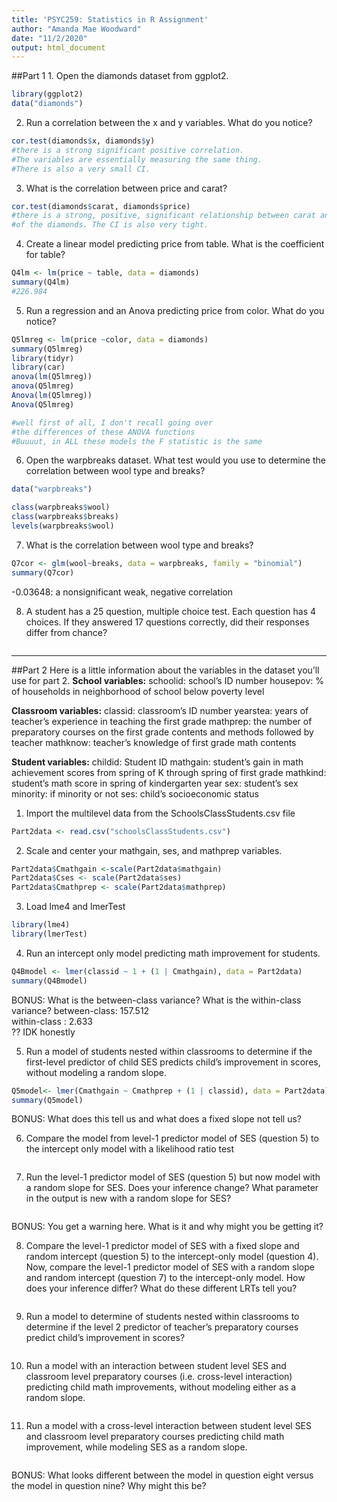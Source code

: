 ---
title: 'PSYC259: Statistics in R Assignment'
author: "Amanda Mae Woodward"
date: "11/2/2020"
output: html_document
---
##Part 1
1. Open the diamonds dataset from ggplot2.   
```{r}
library(ggplot2)
data("diamonds")
```

2. Run a correlation between the x and y variables. What do you notice? 
```{r}
cor.test(diamonds$x, diamonds$y)
#there is a strong significant positive correlation. 
#The variables are essentially measuring the same thing. 
#There is also a very small CI. 
```

3. What is the correlation between price and carat?
```{r}
cor.test(diamonds$carat, diamonds$price)
#there is a strong, positive, significant relationship between carat and price 
#of the diamonds. The CI is also very tight. 
```

4. Create a linear model predicting price from table. What is the coefficient for table? 
```{r}
Q4lm <- lm(price ~ table, data = diamonds)
summary(Q4lm)
#226.984      
```

5. Run a regression and an Anova predicting price from color. What do you notice? 
```{r}
Q5lmreg <- lm(price ~color, data = diamonds)
summary(Q5lmreg)
library(tidyr)
library(car)
anova(lm(Q5lmreg))
anova(Q5lmreg)
Anova(lm(Q5lmreg))
Anova(Q5lmreg)

#well first of all, I don't recall going over 
#the differences of these ANOVA functions
#Buuuut, in ALL these models the F statistic is the same
```

6. Open the warpbreaks dataset. What test would you use to determine the correlation between wool type and breaks?
```{r}
data("warpbreaks")

class(warpbreaks$wool)
class(warpbreaks$breaks)
levels(warpbreaks$wool)
```

7. What is the correlation between wool type and breaks? 
```{r}
Q7cor <- glm(wool~breaks, data = warpbreaks, family = "binomial")
summary(Q7cor)
```
-0.03648: a nonsignificant weak, negative correlation


8. A student has a 25 question, multiple choice test. Each question has 4 choices. If they answered 17 questions correctly, did their responses differ from chance?  
```{r}

```






--------------------------
##Part 2
Here is a little information about the variables in the dataset you'll use for part 2. 
**School variables:**
schoolid: school's ID number
housepov: % of households in neighborhood of school below poverty level

**Classroom variables:**
classid: classroom's ID number
yearstea: years of teacher's experience in teaching the first grade
mathprep: the number of preparatory courses on the first grade contents and methods followed by teacher
mathknow: teacher's knowledge of first grade math contents

**Student variables:**
childid: Student ID
mathgain: student's gain in math achievement scores from spring of K through spring of first grade
mathkind: student's math score in spring of kindergarten year
sex: student's sex
minority: if minority or not
ses: child's socioeconomic status

1. Import the multilevel data from the SchoolsClassStudents.csv file
```{r}
Part2data <- read.csv("schoolsClassStudents.csv")
```

2. Scale and center your mathgain, ses, and mathprep variables.
```{r}
Part2data$Cmathgain <-scale(Part2data$mathgain)
Part2data$Cses <- scale(Part2data$ses)
Part2data$Cmathprep <- scale(Part2data$mathprep)
```

3. Load lme4 and lmerTest
```{r}
library(lme4)
library(lmerTest)
```

4. Run an intercept only model predicting math improvement for students.
```{r}
Q4Bmodel <- lmer(classid ~ 1 + (1 | Cmathgain), data = Part2data)
summary(Q4Bmodel)
```

BONUS: What is the between-class variance? What is the within-class variance?
between-class: 157.512      
within-class : 2.633  
?? IDK honestly

5. Run a model of students nested within classrooms to determine if the first-level predictor of child SES predicts child's improvement in scores, without modeling a random slope.
```{r}
Q5model<- lmer(Cmathgain ~ Cmathprep + (1 | classid), data = Part2data)
summary(Q5model)
```

BONUS: What does this tell us and what does a fixed slope not tell us?

6. Compare the model from level-1 predictor model of SES (question 5) to the intercept only model with a likelihood ratio test
```{r}

```

7. Run the level-1 predictor model of SES (question 5) but now model with a random slope for SES. Does your inference change? What parameter in the output is new with a random slope for SES?
```{r}

```

BONUS: You get a warning here. What is it and why might you be getting it?

8. Compare the level-1 predictor model of SES with a fixed slope and random intercept (question 5) to the intercept-only model (question 4). Now, compare the level-1 predictor model of SES with a random slope and random intercept (question 7) to the intercept-only model. How does your inference differ? What do these different LRTs tell you?
```{r}

```

9. Run a model to determine of students nested within classrooms to determine if the level 2 predictor of teacher's preparatory courses predict child's improvement in scores?
```{r}

```

10. Run a model with an interaction between student level SES and classroom level preparatory courses (i.e. cross-level interaction) predicting child math improvements, without modeling either as a random slope.
```{r}

```

11. Run a model with a cross-level interaction between student level SES and classroom level preparatory courses predicting child math improvement, while modeling SES as a random slope.
```{r}

```

BONUS: What looks different between the model in question eight versus the model in question nine? Why might this be?